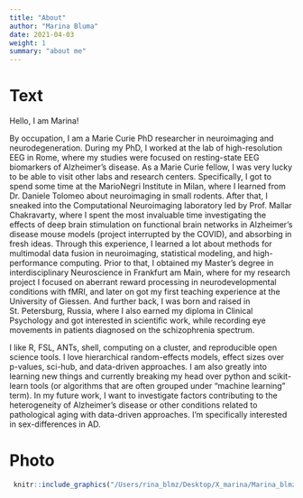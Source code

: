 ```yaml
---
title: "About"
author: "Marina Bluma"
date: 2021-04-03
weight: 1
summary: "about me"
---
```


# Text
Hello, I am Marina!

By occupation, I am a Marie Curie PhD researcher in neuroimaging and neurodegeneration. During my PhD, I worked at the lab of high-resolution EEG in Rome, where my studies were focused on resting-state EEG biomarkers of Alzheimer’s disease. As a Marie Curie fellow, I was very lucky to be able to visit other labs and research centers. Specifically, I got to spend some time at the MarioNegri Institute in Milan, where I learned from Dr. Daniele Tolomeo about neuroimaging in small rodents. After that, I sneaked into the Computational Neuroimaging laboratory led by Prof. Mallar Chakravarty, where I spent the most invaluable time investigating the effects of deep brain stimulation on functional brain networks in Alzheimer’s disease mouse models (project interrupted by the COVID), and absorbing in fresh ideas. Through this experience, I learned a lot about methods for multimodal data fusion in neuroimaging, statistical modeling, and high-performance computing. 
Prior to that, I obtained my Master’s degree in interdisciplinary Neuroscience in Frankfurt am Main, where for my research project I focused on aberrant reward processing in neurodevelopmental conditions with fMRI, and later on got my first teaching experience at the University of Giessen. 
And further back, I was born and raised in St. Petersburg, Russia, where I also earned my diploma in Clinical Psychology and got interested in scientific work, while recording eye movements in patients diagnosed on the schizophrenia spectrum.

I like R, FSL, ANTs, shell, computing on a cluster, and reproducible open science tools. I love hierarchical random-effects models, effect sizes over p-values, sci-hub, and data-driven approaches. I am also greatly into learning new things and currently breaking my head over python and scikit-learn tools (or algorithms that are often grouped under “machine learning” term). In my future work, I want to investigate factors contributing to the heterogeneity of Alzheimer’s disease or other conditions related to pathological aging with data-driven approaches. I’m specifically interested in sex-differences in AD.   

# Photo

```r
 knitr::include_graphics("/Users/rina_blmz/Desktop/X_marina/Marina_blmz/content/avatar_small.jpg")
```